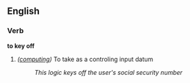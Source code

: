 ==English==

===Verb===

'''to key off'''
#''([[computing]])'' To take as a controling input datum
#:''This logic keys off the user's social security number''